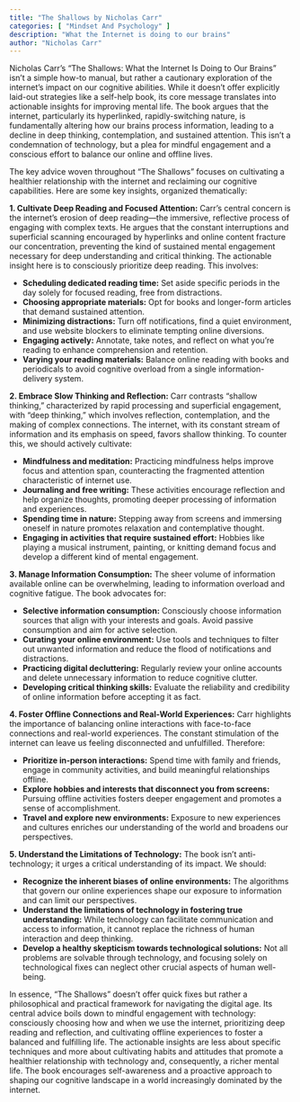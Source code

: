 ```yaml
---
title: "The Shallows by Nicholas Carr"
categories: [ "Mindset And Psychology" ]
description: "What the Internet is doing to our brains"
author: "Nicholas Carr"
---
```

Nicholas Carr's "The Shallows: What the Internet Is Doing to Our Brains" isn't a simple how-to manual, but rather a cautionary exploration of the internet's impact on our cognitive abilities. While it doesn't offer explicitly laid-out strategies like a self-help book, its core message translates into actionable insights for improving mental life.  The book argues that the internet, particularly its hyperlinked, rapidly-switching nature, is fundamentally altering how our brains process information, leading to a decline in deep thinking, contemplation, and sustained attention.  This isn't a condemnation of technology, but a plea for mindful engagement and a conscious effort to balance our online and offline lives.

The key advice woven throughout "The Shallows" focuses on cultivating a healthier relationship with the internet and reclaiming our cognitive capabilities.  Here are some key insights, organized thematically:

**1. Cultivate Deep Reading and Focused Attention:**  Carr's central concern is the internet's erosion of deep reading—the immersive, reflective process of engaging with complex texts.  He argues that the constant interruptions and superficial scanning encouraged by hyperlinks and online content fracture our concentration, preventing the kind of sustained mental engagement necessary for deep understanding and critical thinking.  The actionable insight here is to consciously prioritize deep reading. This involves:

* **Scheduling dedicated reading time:**  Set aside specific periods in the day solely for focused reading, free from distractions.
* **Choosing appropriate materials:** Opt for books and longer-form articles that demand sustained attention.
* **Minimizing distractions:** Turn off notifications, find a quiet environment, and use website blockers to eliminate tempting online diversions.
* **Engaging actively:** Annotate, take notes, and reflect on what you're reading to enhance comprehension and retention.
* **Varying your reading materials:**  Balance online reading with books and periodicals to avoid cognitive overload from a single information-delivery system.


**2. Embrace Slow Thinking and Reflection:** Carr contrasts "shallow thinking," characterized by rapid processing and superficial engagement, with "deep thinking," which involves reflection, contemplation, and the making of complex connections. The internet, with its constant stream of information and its emphasis on speed, favors shallow thinking.  To counter this, we should actively cultivate:

* **Mindfulness and meditation:** Practicing mindfulness helps improve focus and attention span, counteracting the fragmented attention characteristic of internet use.
* **Journaling and free writing:** These activities encourage reflection and help organize thoughts, promoting deeper processing of information and experiences.
* **Spending time in nature:** Stepping away from screens and immersing oneself in nature promotes relaxation and contemplative thought.
* **Engaging in activities that require sustained effort:** Hobbies like playing a musical instrument, painting, or knitting demand focus and develop a different kind of mental engagement.


**3. Manage Information Consumption:** The sheer volume of information available online can be overwhelming, leading to information overload and cognitive fatigue.  The book advocates for:

* **Selective information consumption:**  Consciously choose information sources that align with your interests and goals.  Avoid passive consumption and aim for active selection.
* **Curating your online environment:**  Use tools and techniques to filter out unwanted information and reduce the flood of notifications and distractions.
* **Practicing digital decluttering:** Regularly review your online accounts and delete unnecessary information to reduce cognitive clutter.
* **Developing critical thinking skills:** Evaluate the reliability and credibility of online information before accepting it as fact.


**4. Foster Offline Connections and Real-World Experiences:** Carr highlights the importance of balancing online interactions with face-to-face connections and real-world experiences.  The constant stimulation of the internet can leave us feeling disconnected and unfulfilled.  Therefore:

* **Prioritize in-person interactions:** Spend time with family and friends, engage in community activities, and build meaningful relationships offline.
* **Explore hobbies and interests that disconnect you from screens:**  Pursuing offline activities fosters deeper engagement and promotes a sense of accomplishment.
* **Travel and explore new environments:**  Exposure to new experiences and cultures enriches our understanding of the world and broadens our perspectives.


**5. Understand the Limitations of Technology:**  The book isn't anti-technology; it urges a critical understanding of its impact. We should:

* **Recognize the inherent biases of online environments:**  The algorithms that govern our online experiences shape our exposure to information and can limit our perspectives.
* **Understand the limitations of technology in fostering true understanding:**  While technology can facilitate communication and access to information, it cannot replace the richness of human interaction and deep thinking.
* **Develop a healthy skepticism towards technological solutions:**  Not all problems are solvable through technology, and focusing solely on technological fixes can neglect other crucial aspects of human well-being.


In essence, "The Shallows" doesn't offer quick fixes but rather a philosophical and practical framework for navigating the digital age.  Its central advice boils down to mindful engagement with technology:  consciously choosing how and when we use the internet, prioritizing deep reading and reflection, and cultivating offline experiences to foster a balanced and fulfilling life. The actionable insights are less about specific techniques and more about cultivating habits and attitudes that promote a healthier relationship with technology and, consequently, a richer mental life.  The book encourages self-awareness and a proactive approach to shaping our cognitive landscape in a world increasingly dominated by the internet.

